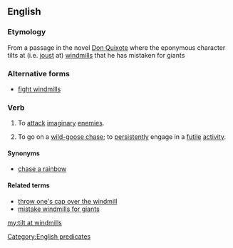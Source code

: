 ==English==
{{wikipedia|tilting at windmills}}

===Etymology===
From a passage in the novel [[w:Don Quixote|Don Quixote]] where the eponymous character tilts at (i.e. [[joust]] at) [[windmill]]s that he has mistaken for giants

===Alternative forms===
* [[fight windmills]]

===Verb===
{{head|en|verb|head=[[tilt]] [[at]] [[windmills]]}}

# {{intransitive}} To [[attack]] [[imaginary]] [[enemies]].
# {{intransitive|idiomatic}} To go on a [[wild-goose chase]]; to [[persistently]] engage in a [[futile]] [[activity]].

====Synonyms====
* {{sense|go on a wild-goose chase}} [[chase a rainbow]]

====Related terms====
* [[throw one's cap over the windmill]]
* [[mistake windmills for giants]]

[[Category:English predicates]]

[[my:tilt at windmills]]